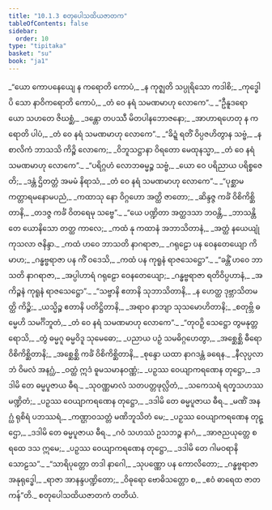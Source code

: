 ```yaml
---
title: "10.1.3 စတုပေါသထိယဇာတက"
tableOfContents: false
sidebar:
  order: 10
type: "tipitaka"
basket: "su"
book: "ja1"
---
```



<DynamicBreadcrumb />

<Division number="24" book="ja1">

<Paragraph number="1934" type="verses" book="ja1">
_“ယော ကောပနေယျေ န ကရောတိ ကောပံ,_  
_န ကုဇ္ဈတိ သပ္ပုရိသော ကဒါစိ;_  
_ကုဒ္ဓေါပိ သော နာဝိကရောတိ ကောပံ,_  
_တံ ဝေ နရံ သမဏမာဟု လောကေ”._  

</Paragraph>

</Division>
<Division number="25" book="ja1">

<Paragraph number="1935" type="verses" book="ja1">
_“ဦနူဒရော ယော သဟတေ ဇိဃစ္ဆံ,_  
_ဒန္တော တပဿီ မိတပါနဘောဇနော;_  
_အာဟာရဟေတု န ကရောတိ ပါပံ,_  
_တံ ဝေ နရံ သမဏမာဟု လောကေ”._  

</Paragraph>

</Division>
<Division number="26" book="ja1">

<Paragraph number="1936" type="verses" book="ja1">
_“ခိဍ္ဍံ ရတိံ ဝိပ္ပဇဟိတွာန သဗ္ဗံ,_  
_န စာလိကံ ဘာသသိ ကိဉ္စိ လောကေ;_  
_ဝိဘူသဋ္ဌာနာ ဝိရတော မေထုနသ္မာ,_  
_တံ ဝေ နရံ သမဏမာဟု လောကေ”._  

</Paragraph>

</Division>
<Division number="27" book="ja1">

<Paragraph number="1937" type="verses" book="ja1">
_“ပရိဂ္ဂဟံ လောဘဓမ္မဉ္စ သဗ္ဗံ,_  
_ယော ဝေ ပရိညာယ ပရိစ္စဇေတိ;_  
_ဒန္တံ ဌိတတ္တံ အမမံ နိရာသံ,_  
_တံ ဝေ နရံ သမဏမာဟု လောကေ”._  

</Paragraph>

</Division>
<Division number="28" book="ja1">

<Paragraph number="1938" type="verses" book="ja1">
_“ပုစ္ဆာမ ကတ္တာရမနောမပညံ,_  
_ကထာသု နော ဝိဂ္ဂဟော အတ္ထိ ဇာတော;_  
_ဆိန္ဒဇ္ဇ ကင်္ခံ ဝိစိကိစ္ဆိတာနိ,_  
_တဒဇ္ဇ ကင်္ခံ ဝိတရေမု သဗ္ဗေ”._  

</Paragraph>

</Division>
<Division number="29" book="ja1">

<Paragraph number="1939" type="verses" book="ja1">
_“ယေ ပဏ္ဍိတာ အတ္ထဒသာ ဘဝန္တိ,_  
_ဘာသန္တိ တေ ယောနိသော တတ္ထ ကာလေ;_  
_ကထံ နု ကထာနံ အဘာသိတာနံ,_  
_အတ္ထံ နယေယျုံ ကုသလာ ဇနိန္ဒာ._  

</Paragraph>

</Division>
<Division number="30" book="ja1">

<Paragraph number="1940" type="verses" book="ja1">
_ကထံ ဟဝေ ဘာသတိ နာဂရာဇာ,_  
_ဂရုဠော ပန ဝေနတေယျော ကိမာဟ;_  
_ဂန္ဓဗ္ဗရာဇာ ပန ကိံ ဝဒေသိ,_  
_ကထံ ပန ကုရူနံ ရာဇသေဋ္ဌော”._  

</Paragraph>

</Division>
<Division number="31" book="ja1">

<Paragraph number="1941" type="verses" book="ja1">
_“ခန္တိံ ဟဝေ ဘာသတိ နာဂရာဇာ,_  
_အပ္ပါဟာရံ ဂရုဠော ဝေနတေယျော;_  
_ဂန္ဓဗ္ဗရာဇာ ရတိဝိပ္ပဟာနံ,_  
_အကိဉ္စနံ ကုရူနံ ရာဇသေဋ္ဌော”._  

</Paragraph>

</Division>
<Division number="32" book="ja1">

<Paragraph number="1942" type="verses" book="ja1">
_“သဗ္ဗာနိ ဧတာနိ သုဘာသိတာနိ,_  
_န ဟေတ္ထ ဒုဗ္ဘာသိတမတ္ထိ ကိဉ္စိ;_  
_ယသ္မိဉ္စ ဧတာနိ ပတိဋ္ဌိတာနိ,_  
_အရာဝ နာဘျာ သုသမောဟိတာနိ;_  
_စတုဗ္ဘိ ဓမ္မေဟိ သမင်္ဂိဘူတံ,_  
_တံ ဝေ နရံ သမဏမာဟု လောကေ”._  

</Paragraph>

</Division>
<Division number="33" book="ja1">

<Paragraph number="1943" type="verses" book="ja1">
_“တုဝဉှိ သေဋ္ဌော တွမနုတ္တရောသိ,_  
_တွံ ဓမ္မဂူ ဓမ္မဝိဒူ သုမေဓော;_  
_ပညာယ ပဉှံ သမဓိဂ္ဂဟေတွာ,_  
_အစ္ဆေစ္ဆိ ဓီရော ဝိစိကိစ္ဆိတာနိ;_  
_အစ္ဆေစ္ဆိ ကင်္ခံ ဝိစိကိစ္ဆိတာနိ,_  
_စုန္ဒော ယထာ နာဂဒန္တံ ခရေန._  

</Paragraph>

</Division>
<Division number="34" book="ja1">

<Paragraph number="1944" type="verses" book="ja1">
_နီလုပ္ပလာဘံ ဝိမလံ အနဂ္ဃံ,_  
_ဝတ္ထံ ဣဒံ ဓူမသမာနဝဏ္ဏံ;_  
_ပဉှဿ ဝေယျာကရဏေန တုဋ္ဌော,_  
_ဒဒါမိ တေ ဓမ္မပူဇာယ ဓီရ._  

</Paragraph>

</Division>
<Division number="35" book="ja1">

<Paragraph number="1945" type="verses" book="ja1">
_သုဝဏ္ဏမာလံ သတပတ္တဖုလ္လိတံ,_  
_သကေသရံ ရတ္နသဟဿမဏ္ဍိတံ;_  
_ပဉှဿ ဝေယျာကရဏေန တုဋ္ဌော,_  
_ဒဒါမိ တေ ဓမ္မပူဇာယ ဓီရ._  

</Paragraph>

</Division>
<Division number="36" book="ja1">

<Paragraph number="1946" type="verses" book="ja1">
_မဏိံ အနဂ္ဃံ ရုစိရံ ပဘဿရံ,_  
_ကဏ္ဌာဝသတ္တံ မဏိဘူသိတံ မေ;_  
_ပဉှဿ ဝေယျာကရဏေန တုဋ္ဌော,_  
_ဒဒါမိ တေ ဓမ္မပူဇာယ ဓီရ._  

</Paragraph>

</Division>
<Division number="37" book="ja1">

<Paragraph number="1947" type="verses" book="ja1">
_ဂဝံ သဟဿံ ဥသဘဉ္စ နာဂံ,_  
_အာဇညယုတ္တေ စ ရထေ ဒသ ဣမေ;_  
_ပဉှဿ ဝေယျာကရဏေန တုဋ္ဌော,_  
_ဒဒါမိ တေ ဂါမဝရာနိ သောဠသ”._  

</Paragraph>

</Division>
<Division number="38" book="ja1">

<Paragraph number="1948" type="verses" book="ja1">
_“သာရိပုတ္တော တဒါ နာဂေါ,_  
_သုပဏ္ဏော ပန ကောလိတော;_  
_ဂန္ဓဗ္ဗရာဇာ အနုရုဒ္ဓေါ,_  
_ရာဇာ အာနန္ဒပဏ္ဍိတော;_  
_ဝိဓုရော ဗောဓိသတ္တော စ,_  
_ဧဝံ ဓာရေထ ဇာတကန်”တိ._  


</Paragraph>
</Division>

<Paragraph number="1949" type="center" book="ja1">
စတုပေါသထိယဇာတကံ တတိယံ.
</Paragraph>